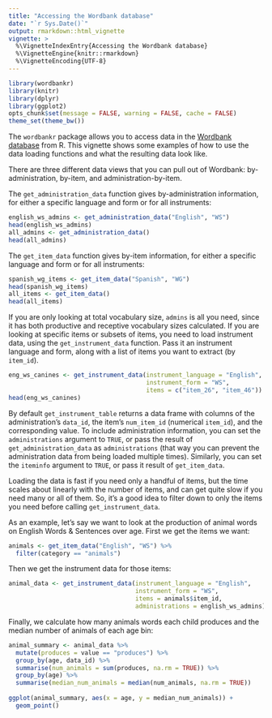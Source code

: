 ```yaml
---
title: "Accessing the Wordbank database"
date: "`r Sys.Date()`"
output: rmarkdown::html_vignette
vignette: >
  %\VignetteIndexEntry{Accessing the Wordbank database}
  %\VignetteEngine{knitr::rmarkdown}
  %\VignetteEncoding{UTF-8}
---
```


```r
library(wordbankr)
library(knitr)
library(dplyr)
library(ggplot2)
opts_chunk$set(message = FALSE, warning = FALSE, cache = FALSE)
theme_set(theme_bw())
```

The `wordbankr` package allows you to access data in the [Wordbank database](http://wordbank.stanford.edu/) from R. This vignette shows some examples of how to use the data loading functions and what the resulting data look like.


There are three different data views that you can pull out of Wordbank: by-administration, by-item, and administration-by-item.

The `get_administration_data` function gives by-administration information, for either a specific language and form or for all instruments:
```r
english_ws_admins <- get_administration_data("English", "WS")
head(english_ws_admins)
all_admins <- get_administration_data()
head(all_admins)
```

The `get_item_data` function gives by-item information, for either a specific language and form or for all instruments:
```r
spanish_wg_items <- get_item_data("Spanish", "WG")
head(spanish_wg_items)
all_items <- get_item_data()
head(all_items)
```

If you are only looking at total vocabulary size, `admins` is all you need, since it has both productive and receptive vocabulary sizes calculated. If you are looking at specific items or subsets of items, you need to load instrument data, using the `get_instrument_data` function. Pass it an instrument language and form, along with a list of items you want to extract (by `item_id`).
```r
eng_ws_canines <- get_instrument_data(instrument_language = "English",
                                      instrument_form = "WS",
                                      items = c("item_26", "item_46"))
head(eng_ws_canines)
```

By default `get_instrument_table` returns a data frame with columns of the administration's `data_id`, the item's `num_item_id` (numerical `item_id`), and the corresponding value. To include administration information, you can set the `administrations` argument to `TRUE`, or pass the result of `get_administration_data` as `administrations` (that way you can prevent the administration data from being loaded multiple times). Similarly, you can set the `iteminfo` argument to `TRUE`, or pass it result of `get_item_data`.

Loading the data is fast if you need only a handful of items, but the time scales about linearly with the number of items, and can get quite slow if you need many or all of them. So, it's a good idea to filter down to only the items you need before calling `get_instrument_data`.

As an example, let's say we want to look at the production of animal words on English Words & Sentences over age. First we get the items we want:
```r
animals <- get_item_data("English", "WS") %>%
  filter(category == "animals")
```

Then we get the instrument data for those items:
```r
animal_data <- get_instrument_data(instrument_language = "English",
                                   instrument_form = "WS",
                                   items = animals$item_id,
                                   administrations = english_ws_admins)
```

Finally, we calculate how many animals words each child produces and the median number of animals of each age bin:
```r
animal_summary <- animal_data %>%
  mutate(produces = value == "produces") %>%
  group_by(age, data_id) %>%
  summarise(num_animals = sum(produces, na.rm = TRUE)) %>%
  group_by(age) %>%
  summarise(median_num_animals = median(num_animals, na.rm = TRUE))
  
ggplot(animal_summary, aes(x = age, y = median_num_animals)) +
  geom_point()
```